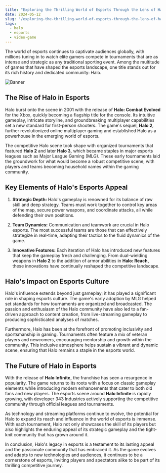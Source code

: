 ```yaml
---
title: "Exploring the Thrilling World of Esports Through the Lens of Halo"
date: 2024-05-12
slug: "/exploring-the-thrilling-world-of-esports-through-the-lens-of-halo"
tags:
  - halo
  - esports
  - video-game
---
```


The world of esports continues to captivate audiences globally, with millions tuning in to watch elite gamers compete in tournaments that are as intense and strategic as any traditional sporting event. Among the multitude of games that have shaped the esports landscape, one title stands out for its rich history and dedicated community: Halo.

![Banner](./Banner.png)

## The Rise of Halo in Esports
Halo burst onto the scene in 2001 with the release of **Halo: Combat Evolved** for the Xbox, quickly becoming a flagship title for the console. Its intuitive gameplay, intricate storyline, and groundbreaking multiplayer capabilities set a new standard for first-person shooters. The game's sequel, **Halo 2,** further revolutionized online multiplayer gaming and established Halo as a powerhouse in the emerging world of esports.

The competitive Halo scene took shape with organized tournaments that featured **Halo 2** and later **Halo 3,** which became staples in major esports leagues such as Major League Gaming (MLG). These early tournaments laid the groundwork for what would become a robust competitive scene, with players and teams becoming household names within the gaming community.

## Key Elements of Halo's Esports Appeal
1. **Strategic Depth:** Halo's gameplay is renowned for its balance of raw skill and deep strategy. Teams must work together to control key areas of the map, secure power weapons, and coordinate attacks, all while defending their own positions.

2. **Team Dynamics:** Communication and teamwork are crucial in Halo esports. The most successful teams are those that can effectively strategize in real-time, adapting their tactics to the fluid dynamics of the game.

2. **Innovative Features:** Each iteration of Halo has introduced new features that keep the gameplay fresh and challenging. From dual-wielding weapons in **Halo 2** to the addition of armor abilities in **Halo: Reach,** these innovations have continually reshaped the competitive landscape.

## Halo's Impact on Esports Culture
Halo's influence extends beyond just gameplay; it has played a significant role in shaping esports culture. The game's early adoption by MLG helped set standards for how tournaments are organized and broadcasted. The passion and enthusiasm of the Halo community have also led to a fan-driven approach to content creation, from live-streaming gameplay to producing sophisticated analyses of matches.

Furthermore, Halo has been at the forefront of promoting inclusivity and sportsmanship in gaming. Tournaments often feature a mix of veteran players and newcomers, encouraging mentorship and growth within the community. This inclusive atmosphere helps sustain a vibrant and dynamic scene, ensuring that Halo remains a staple in the esports world.

## The Future of Halo in Esports
With the release of **Halo Infinite,** the franchise has seen a resurgence in popularity. The game returns to its roots with a focus on classic gameplay elements while introducing modern enhancements that cater to both old fans and new players. The esports scene around **Halo Infinite** is rapidly growing, with developer 343 Industries actively supporting the competitive community through official leagues and tournaments.

As technology and streaming platforms continue to evolve, the potential for Halo to expand its reach and influence in the world of esports is immense. With each tournament, Halo not only showcases the skill of its players but also highlights the enduring appeal of its strategic gameplay and the tight-knit community that has grown around it.

In conclusion, Halo's legacy in esports is a testament to its lasting appeal and the passionate community that has embraced it. As the game evolves and adapts to new technologies and audiences, it continues to be a cornerstone of esports, inviting players and spectators alike to be part of its thrilling competitive journey.